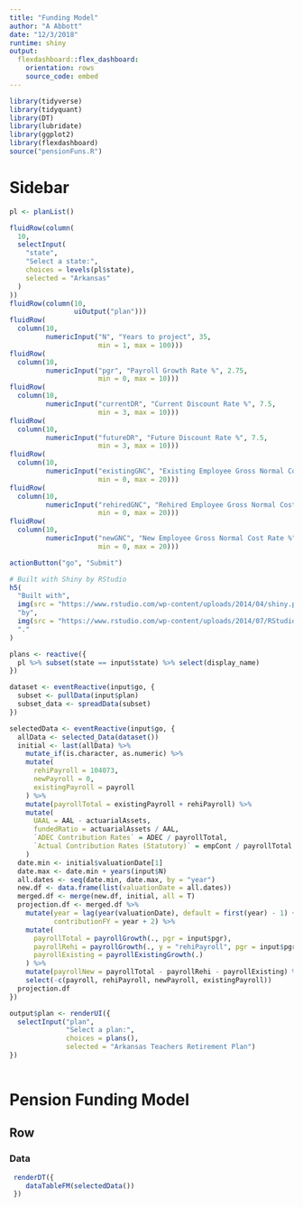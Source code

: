 ```yaml
---
title: "Funding Model"
author: "A Abbott"
date: "12/3/2018"
runtime: shiny
output: 
  flexdashboard::flex_dashboard:
    orientation: rows
    source_code: embed
---
```


```r
library(tidyverse)
library(tidyquant)
library(DT)
library(lubridate)
library(ggplot2)
library(flexdashboard)
source("pensionFuns.R")
```

Sidebar {.sidebar}
======================================================

```r
pl <- planList()

fluidRow(column(
  10,
  selectInput(
    "state",
    "Select a state:",
    choices = levels(pl$state),
    selected = "Arkansas"
  )
))
fluidRow(column(10,
                uiOutput("plan")))
fluidRow(
  column(10,
         numericInput("N", "Years to project", 35,
                      min = 1, max = 100)))
fluidRow(
  column(10,
         numericInput("pgr", "Payroll Growth Rate %", 2.75,
                      min = 0, max = 10)))
fluidRow(
  column(10,
         numericInput("currentDR", "Current Discount Rate %", 7.5,
                      min = 3, max = 10)))
fluidRow(
  column(10,
         numericInput("futureDR", "Future Discount Rate %", 7.5,
                      min = 3, max = 10)))
fluidRow(
  column(10,
         numericInput("existingGNC", "Existing Employee Gross Normal Cost Rate %", 11.75,
                      min = 0, max = 20)))
fluidRow(
  column(10,
         numericInput("rehiredGNC", "Rehired Employee Gross Normal Cost Rate %", 11.75,
                      min = 0, max = 20)))
fluidRow(
  column(10,
         numericInput("newGNC", "New Employee Gross Normal Cost Rate %", 11.75,
                      min = 0, max = 20)))

actionButton("go", "Submit")

# Built with Shiny by RStudio
h5(
  "Built with",
  img(src = "https://www.rstudio.com/wp-content/uploads/2014/04/shiny.png", height = "30px"),
  "by",
  img(src = "https://www.rstudio.com/wp-content/uploads/2014/07/RStudio-Logo-Blue-Gray.png", height = "30px"),
  "."
)

plans <- reactive({
  pl %>% subset(state == input$state) %>% select(display_name)
})

dataset <- eventReactive(input$go, {
  subset <- pullData(input$plan)
  subset_data <- spreadData(subset)
})

selectedData <- eventReactive(input$go, {
  allData <- selected_Data(dataset())
  initial <- last(allData) %>%
    mutate_if(is.character, as.numeric) %>%
    mutate(
      rehiPayroll = 104073,
      newPayroll = 0,
      existingPayroll = payroll
    ) %>%
    mutate(payrollTotal = existingPayroll + rehiPayroll) %>%
    mutate(
      UAAL = AAL - actuarialAssets,
      fundedRatio = actuarialAssets / AAL,
      `ADEC Contribution Rates` = ADEC / payrollTotal,
      `Actual Contribution Rates (Statutory)` = empCont / payrollTotal
    )
  date.min <- initial$valuationDate[1]
  date.max <- date.min + years(input$N)
  all.dates <- seq(date.min, date.max, by = "year")
  new.df <- data.frame(list(valuationDate = all.dates))
  merged.df <- merge(new.df, initial, all = T)
  projection.df <- merged.df %>%
    mutate(year = lag(year(valuationDate), default = first(year) - 1) + 1,
           contributionFY = year + 2) %>%
    mutate(
      payrollTotal = payrollGrowth(., pgr = input$pgr),
      payrollRehi = payrollGrowth(., y = "rehiPayroll", pgr = input$pgr),
      payrollExisting = payrollExistingGrowth(.)
    ) %>%
    mutate(payrollNew = payrollTotal - payrollRehi - payrollExisting) %>%
    select(-c(payroll, rehiPayroll, newPayroll, existingPayroll))
  projection.df
})

output$plan <- renderUI({
  selectInput("plan",
              "Select a plan:",
              choices = plans(),
              selected = "Arkansas Teachers Retirement Plan")
})
   
```

Pension Funding Model
===============================================


Row {.tabset .tabset-fade}
-----------------------------------------------


### Data

```r
 renderDT({
    dataTableFM(selectedData())
 })

```
